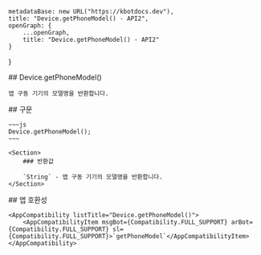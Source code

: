 
    metadataBase: new URL("https://kbotdocs.dev"),
    title: "Device.getPhoneModel() - API2",
    openGraph: {
        ...openGraph,
        title: "Device.getPhoneModel() - API2"
    }
}

<Section>
    ## Device.getPhoneModel()

    앱 구동 기기의 모델명을 반환합니다.
</Section>
<Section>
    ## 구문

    ~~~js
    Device.getPhoneModel();
    ~~~

    <Section>
        ### 반환값

        `String` - 앱 구동 기기의 모델명을 반환합니다.
    </Section>
</Section>
<Section>
    ## 앱 호환성

    <AppCompatibility listTitle="Device.getPhoneModel()">
        <AppCompatibilityItem msgBot={Compatibility.FULL_SUPPORT} arBot={Compatibility.FULL_SUPPORT} sl={Compatibility.FULL_SUPPORT}>`getPhoneModel`</AppCompatibilityItem>
    </AppCompatibility>
</Section>